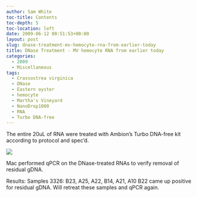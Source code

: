 ```yaml
---
author: Sam White
toc-title: Contents
toc-depth: 5
toc-location: left
date: 2009-06-12 00:51:53+00:00
layout: post
slug: dnase-treatment-mv-hemocyte-rna-from-earlier-today
title: DNase Treatment - MV hemocyte RNA from earlier today
categories:
  - 2009
  - Miscellaneous
tags:
  - Crassostrea virginica
  - DNase
  - Eastern oyster
  - hemocyte
  - Martha's Vineyard
  - NanoDrop1000
  - RNA
  - Turbo DNA-free
---
```


The entire 20uL of RNA were treated with Ambion's Turbo DNA-free kit according to protocol and spec'd.

![](https://eagle.fish.washington.edu/Arabidopsis/RNA%20Spec%20Readings/20090611%20DNased%20RNA%20SJW.jpg)

Mac performed qPCR on the DNase-treated RNAs to verify removal of residual gDNA.

Results: Samples 3326: B23, A25, A22, B14, A21, A10 B22 came up positive for residual gDNA. Will retreat these samples and qPCR again.
